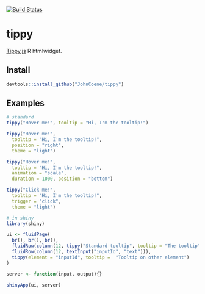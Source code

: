 [![Build Status](https://travis-ci.org/JohnCoene/tippy.svg?branch=master)](https://travis-ci.org/JohnCoene/tippy)

# tippy

[Tippy.js](https://atomiks.github.io/tippyjs) R htmlwidget.

## Install

```r
devtools::install_github("JohnCoene/tippy")
```

## Examples

```r
# standard
tippy("Hover me!", tooltip = "Hi, I'm the tooltip!")

tippy("Hover me!", 
  tooltip = "Hi, I'm the tooltip!", 
  position = "right",
  theme = "light")

tippy("Hover me!", 
  tooltip = "Hi, I'm the tooltip!", 
  animation = "scale",
  duration = 1000, position = "bottom")

tippy("Click me!", 
  tooltip = "Hi, I'm the tooltip!", 
  trigger = "click",
  theme = "light")

# in shiny
library(shiny)

ui <- fluidPage(
  br(), br(), br(),
  fluidRow(column(12, tippy("Standard tooltip", tooltip = "The tooltip"))),
  fluidRow(column(12, textInput("inputId", "text"))),
  tippy(element = "inputId", tooltip =  "Tooltip on other element")
)

server <- function(input, output){}

shinyApp(ui, server)
```
